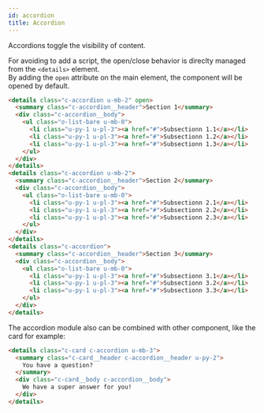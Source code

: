 ```yaml
---
id: accordion
title: Accordion
---
```



<Version
  version="1.0.0"
  source="glsass-components/_components.accordion.scss"
/>


Accordions toggle the visibility of content.

For avoiding to add a script, the open/close behavior is direclty managed from
the `<details>` element.<br/> By adding the `open` attribute on the main
element, the component will be opened by default.

<Example>
  <Accordion />
</Example>

```html
<details class="c-accordion u-mb-2" open>
  <summary class="c-accordion__header">Section 1</summary>
  <div class="c-accordion__body">
    <ul class="o-list-bare u-mb-0">
      <li class="u-py-1 u-pl-3"><a href="#">Subsectionn 1.1</a></li>
      <li class="u-py-1 u-pl-3"><a href="#">Subsectionn 1.2</a></li>
      <li class="u-py-1 u-pl-3"><a href="#">Subsectionn 1.3</a></li>
    </ul>
  </div>
</details>
<details class="c-accordion u-mb-2">
  <summary class="c-accordion__header">Section 2</summary>
  <div class="c-accordion__body">
    <ul class="o-list-bare u-mb-0">
      <li class="u-py-1 u-pl-3"><a href="#">Subsectionn 2.1</a></li>
      <li class="u-py-1 u-pl-3"><a href="#">Subsectionn 2.2</a></li>
      <li class="u-py-1 u-pl-3"><a href="#">Subsectionn 2.3</a></li>
    </ul>
  </div>
</details>
<details class="c-accordion">
  <summary class="c-accordion__header">Section 3</summary>
  <div class="c-accordion__body">
    <ul class="o-list-bare u-mb-0">
      <li class="u-py-1 u-pl-3"><a href="#">Subsectionn 3.1</a></li>
      <li class="u-py-1 u-pl-3"><a href="#">Subsectionn 3.2</a></li>
      <li class="u-py-1 u-pl-3"><a href="#">Subsectionn 3.3</a></li>
    </ul>
  </div>
</details>
```

The accordion module also can be combined with other component, like the card
for example:

<Example>
  <Accordion withCard />
</Example>

```html
<details class="c-card c-accordion u-mb-3">
  <summary class="c-card__header c-accordion__header u-py-2">
    You have a question?
  </summary>
  <div class="c-card__body c-accordion__body">
    We have a super answer for you!
  </div>
</details>
```
